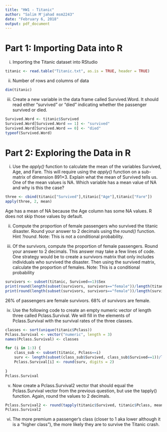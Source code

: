 ```yaml
---
title: "HW1 - Titanic"
author: "Salim M'jahad msm2243"
date: "February 6, 2018"
output: pdf_document
---
```


# Part 1: Importing Data into R

i. Importing the Titanic dataset into RStudio

```r
titanic <- read.table("Titanic.txt", as.is = TRUE, header = TRUE)
```

ii. Number of rows and columns of data

```r
dim(titanic)
```

iii. Create a new variable in the data frame called Survived.Word. It should read either
“survived” or “died” indicating whether the passenger survived or died. 

```r
Survived.Word <- titanic$Survived
Survived.Word[Survived.Word == 1] <- "survived"
Survived.Word[Survived.Word == 0] <- "died"
typeof(Survived.Word)
```

# Part 2: Exploring the Data in R

i. Use the *apply()* function to calculate the mean of the variables Survived, Age, and
Fare. This will require using the *apply()* function on a sub-matrix of dimension 891×3.
Explain what the mean of Survived tells us. One of the mean values is NA. Which
variable has a mean value of NA and why is this the case? 

```r
three <- cbind(titanic["Survived"],titanic["Age"],titanic["Fare"])
apply(three, 2, mean)
```

Age has a mean of NA because the Age column has some NA values. R does not skip those values by default.

ii. Compute the proportion of female passengers who survived the titanic disaster. Round
your answer to 2 decimals using the *round()* function. Hint *?round*. Note: This is
not a conditional probability.

iii. Of the survivors, compute the proportion of female passengers. Round your answer to 2
decimals. This answer may take a few lines of code. One strategy would be to create a
survivors matrix that only includes individuals who survived the disaster. Then using
the survived matrix, calculate the proportion of females. Note: This is a conditional
probability

```r
survivors <- subset(titanic, Survived==1)$Sex
print(round(length(subset(survivors, survivors=="female"))/length(titanic$Survived), digits=2))
print(round(length(subset(survivors, survivors=="female"))/length(survivors), digits=2))
```

26% of passengers are female survivors.
68% of survivors are female.

iv. Use the following code to create an empty numeric vector of length three called Pclass.Survival. We will fill in the elements of Pclass.Survival with the survival rates of the three classes.

```r
classes <- sort(unique(titanic$Pclass))
Pclass.Survival <- vector("numeric", length = 3)
names(Pclass.Survival) <- classes 

for (i in 1:3) {
    class_sub <- subset(titanic, Pclass==i)
    surv <- length(subset(class_sub$Survived, class_sub$Survived==1))/length(class_sub$Survived)
    Pclass.Survival[i] <- round(surv, digits = 2)
    
}
Pclass.Survival
``` 

v. Now create a Pclass.Survival2 vector that should equal the Pclass.Survival vector
from the previous question, but use the tapply() function. Again, round the values to
2 decimals.

```r
Pclass.Survival2 <- round(tapply(titanic$Survived, titanic$Pclass, mean), digits=2)
Pclass.Survival2
```


vi. The more premium a passenger's class (closer to 1 aka lower although it is a "higher class"), the more likely they are to survive the Titanic crash.
